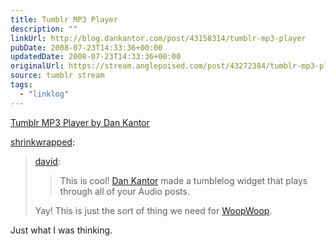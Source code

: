 ```yaml
---
title: Tumblr MP3 Player
description: ""
linkUrl: http://blog.dankantor.com/post/43158314/tumblr-mp3-player
pubDate: 2008-07-23T14:33:36+00:00
updatedDate: 2008-07-23T14:33:36+00:00
originalUrl: https://stream.anglepoised.com/post/43272384/tumblr-mp3-player-by-dan-kantor
source: tumblr stream
tags:
  - "linklog"
---
```


[Tumblr MP3 Player by Dan Kantor][1]

[shrinkwrapped](http://tumblefeed.thair.net/post/43265591/tumblr-mp3-player-by-dan-kantor):

> [david](http://www.davidslog.com/43190571/tumblr-mp3-player-by-dan-kantor):
>
> > This is cool! [Dan Kantor](http://blog.dankantor.com/post/43158314/tumblr-mp3-player) made a tumblelog widget that plays through all of your Audio posts.
>
> Yay! This is just the sort of thing we need for [WoopWoop](http://woopwoop.tumblr.com).

Just what I was thinking.

[1]: http://blog.dankantor.com/post/43158314/tumblr-mp3-player
